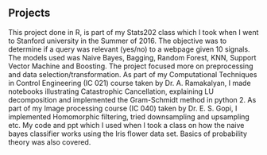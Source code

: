 ## Projects

<ProjectCard title="Binary Classifier" link="https://github.com/anantham/Stats202" bg="linear-gradient(to right, #D4145A 0%, #FBB03B 100%)">
This project done in R, is part of my Stats202 class which I took when I went to Stanford university in the Summer of 2016. The objective was to determine if a query was relevant (yes/no) to a webpage given 10 signals. The models used was Naive Bayes, Bagging, Random Forest, KNN, Support Vector Machine and Boosting. The project focused more on preprocessing and data selection/transformation.
</ProjectCard>

<ProjectCard title="Computational Techniques" link="https://github.com/anantham/Computational-Techniques" bg="linear-gradient(to right, #662D8C 0%, #ED1E79 100%)">
As part of my Computational Techniques in Control Engineering (IC 021) course taken by Dr. A. Ramakalyan, I made notebooks illustrating Catastrophic Cancellation, explaining LU decomposition and implemented the Gram-Schmidt method in python 2.
</ProjectCard>

<ProjectCard title="Image Processing" link="https://github.com/anantham/Image-Processing" bg="linear-gradient(to right, #009245 0%, #FCEE21 100%)">
As part of my Image processing course (IC 040) taken by Dr. E. S. Gopi, I implemented Homomorphic filtering, tried downsampling and upsampling etc.
</ProjectCard>

<ProjectCard title="Gaussian Naive Bayes classifier" link="https://github.com/anantham/NaiveBayesKS" bg="linear-gradient(to right, #D585FF 0%, #00FFEE 100%)">
My code and ppt which I used when I took a class on how the naive bayes classifier works using the Iris flower data set. Basics of probability theory was also covered.
</ProjectCard>
